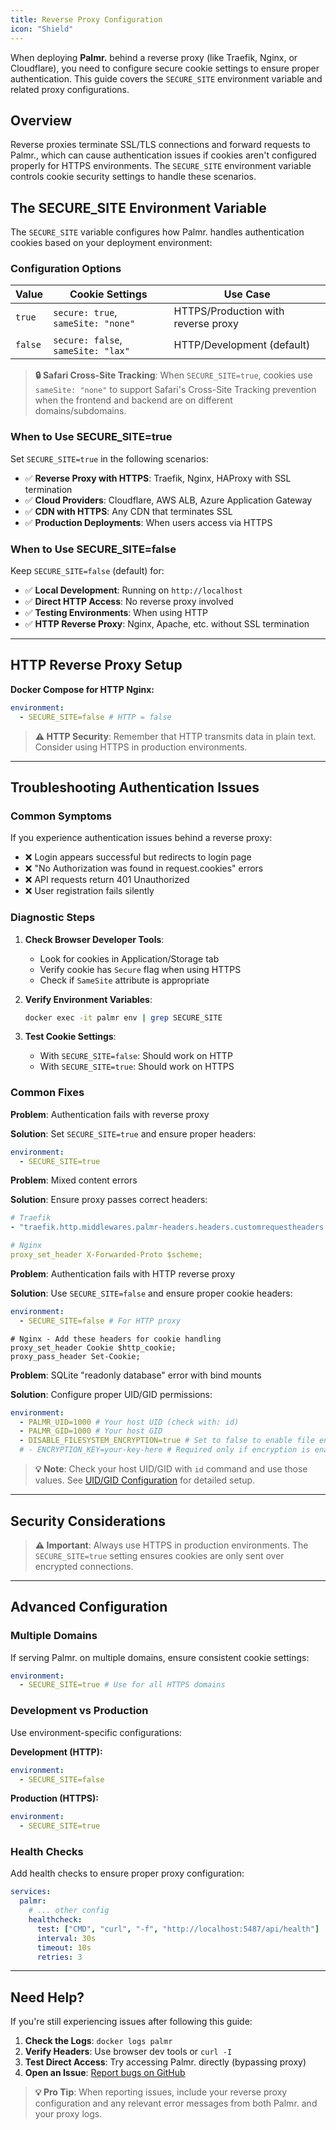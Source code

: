 ```yaml
---
title: Reverse Proxy Configuration
icon: "Shield"
---
```


When deploying **Palmr.** behind a reverse proxy (like Traefik, Nginx, or Cloudflare), you need to configure secure cookie settings to ensure proper authentication. This guide covers the `SECURE_SITE` environment variable and related proxy configurations.

## Overview

Reverse proxies terminate SSL/TLS connections and forward requests to Palmr., which can cause authentication issues if cookies aren't configured properly for HTTPS environments. The `SECURE_SITE` environment variable controls cookie security settings to handle these scenarios.

## The SECURE_SITE Environment Variable

The `SECURE_SITE` variable configures how Palmr. handles authentication cookies based on your deployment environment:

### Configuration Options

| Value   | Cookie Settings                       | Use Case                            |
| ------- | ------------------------------------- | ----------------------------------- |
| `true`  | `secure: true`, `sameSite: "none"`    | HTTPS/Production with reverse proxy |
| `false` | `secure: false`, `sameSite: "lax"`    | HTTP/Development (default)          |

> **🔒 Safari Cross-Site Tracking**: When `SECURE_SITE=true`, cookies use `sameSite: "none"` to support Safari's Cross-Site Tracking prevention when the frontend and backend are on different domains/subdomains.

### When to Use SECURE_SITE=true

Set `SECURE_SITE=true` in the following scenarios:

- ✅ **Reverse Proxy with HTTPS**: Traefik, Nginx, HAProxy with SSL termination
- ✅ **Cloud Providers**: Cloudflare, AWS ALB, Azure Application Gateway
- ✅ **CDN with HTTPS**: Any CDN that terminates SSL
- ✅ **Production Deployments**: When users access via HTTPS

### When to Use SECURE_SITE=false

Keep `SECURE_SITE=false` (default) for:

- ✅ **Local Development**: Running on `http://localhost`
- ✅ **Direct HTTP Access**: No reverse proxy involved
- ✅ **Testing Environments**: When using HTTP
- ✅ **HTTP Reverse Proxy**: Nginx, Apache, etc. without SSL termination

---

## HTTP Reverse Proxy Setup

**Docker Compose for HTTP Nginx:**

```yaml
environment:
  - SECURE_SITE=false # HTTP = false
```

> **⚠️ HTTP Security**: Remember that HTTP transmits data in plain text. Consider using HTTPS in production environments.

---

## Troubleshooting Authentication Issues

### Common Symptoms

If you experience authentication issues behind a reverse proxy:

- ❌ Login appears successful but redirects to login page
- ❌ "No Authorization was found in request.cookies" errors
- ❌ API requests return 401 Unauthorized
- ❌ User registration fails silently

### Diagnostic Steps

1. **Check Browser Developer Tools**:
   - Look for cookies in Application/Storage tab
   - Verify cookie has `Secure` flag when using HTTPS
   - Check if `SameSite` attribute is appropriate

2. **Verify Environment Variables**:

   ```bash
   docker exec -it palmr env | grep SECURE_SITE
   ```

3. **Test Cookie Settings**:
   - With `SECURE_SITE=false`: Should work on HTTP
   - With `SECURE_SITE=true`: Should work on HTTPS

### Common Fixes

**Problem**: Authentication fails with reverse proxy

**Solution**: Set `SECURE_SITE=true` and ensure proper headers:

```yaml
environment:
  - SECURE_SITE=true
```

**Problem**: Mixed content errors

**Solution**: Ensure proxy passes correct headers:

```yaml
# Traefik
- "traefik.http.middlewares.palmr-headers.headers.customrequestheaders.X-Forwarded-Proto=https"

# Nginx
proxy_set_header X-Forwarded-Proto $scheme;
```

**Problem**: Authentication fails with HTTP reverse proxy

**Solution**: Use `SECURE_SITE=false` and ensure proper cookie headers:

```yaml
environment:
  - SECURE_SITE=false # For HTTP proxy
```

```nginx
# Nginx - Add these headers for cookie handling
proxy_set_header Cookie $http_cookie;
proxy_pass_header Set-Cookie;
```

**Problem**: SQLite "readonly database" error with bind mounts

**Solution**: Configure proper UID/GID permissions:

```yaml
environment:
  - PALMR_UID=1000 # Your host UID (check with: id)
  - PALMR_GID=1000 # Your host GID
  - DISABLE_FILESYSTEM_ENCRYPTION=true # Set to false to enable file encryption
  # - ENCRYPTION_KEY=your-key-here # Required only if encryption is enabled
```

> **💡 Note**: Check your host UID/GID with `id` command and use those values. See [UID/GID Configuration](/docs/3.2-beta/uid-gid-configuration) for detailed setup.

---

## Security Considerations

> **⚠️ Important**: Always use HTTPS in production environments. The `SECURE_SITE=true` setting ensures cookies are only sent over encrypted connections.

---

## Advanced Configuration

### Multiple Domains

If serving Palmr. on multiple domains, ensure consistent cookie settings:

```yaml
environment:
  - SECURE_SITE=true # Use for all HTTPS domains
```

### Development vs Production

Use environment-specific configurations:

**Development (HTTP):**

```yaml
environment:
  - SECURE_SITE=false
```

**Production (HTTPS):**

```yaml
environment:
  - SECURE_SITE=true
```

### Health Checks

Add health checks to ensure proper proxy configuration:

```yaml
services:
  palmr:
    # ... other config
    healthcheck:
      test: ["CMD", "curl", "-f", "http://localhost:5487/api/health"]
      interval: 30s
      timeout: 10s
      retries: 3
```

---

## Need Help?

If you're still experiencing issues after following this guide:

1. **Check the Logs**: `docker logs palmr`
2. **Verify Headers**: Use browser dev tools or `curl -I`
3. **Test Direct Access**: Try accessing Palmr. directly (bypassing proxy)
4. **Open an Issue**: [Report bugs on GitHub](https://github.com/kyantech/Palmr/issues)

> **💡 Pro Tip**: When reporting issues, include your reverse proxy configuration and any relevant error messages from both Palmr. and your proxy logs.
